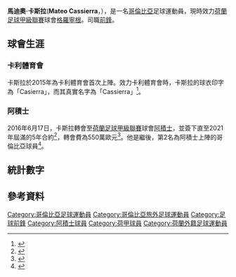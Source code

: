 {{NoteTA|G1=足球|G2=荷蘭足球聯賽
}}
{{Infobox football biography
| name                        = 馬迪奧·卡斯拉<br />Mateo Cassierra
| fullname                    = Zander Mateo Cassierra Cabezas
| image                       = Mateo Casierra Cropped.jpg
| image_size                  = 
| caption                     = 
| birth_date                  = {{birth date and age|1997|4|13|df=y}}
| birth_place                 = [[哥倫比亞|哥倫比亞]][[巴瓦科阿斯|巴瓦科阿斯]]
| height                      = {{convert|1.86|m|abbr=on}}
| position                    = [[前鋒|前鋒]]
| currentclub                 = [[格羅寧根足球會|格羅寧根]]
| clubnumber                  = 9
| clubs1 = [[卡利體育會|卡利體育會]] 
| clubs2 = [[阿贾克斯足球俱乐部|阿贾克斯]] 
| clubs3= [[阿積士青年隊|阿積士青年隊]]
| clubs4= → [[格羅寧根足球會|格羅寧根]]
| years1         = 2015–2016 
| years2         = 2016–
| years3         = 2016–2018
| years4         = 2018–
|caps1 = 43 
|caps2 = 21
|caps3 = 46
|caps4 = 4
|goals1 = 12
|goals2 = 3
|goals3  = 29
|goals4  = 1
| nationalteam1 =  
| nationalyears1 =  
| nationalcaps1 =  
| nationalgoals1 = 
| pcupdate = 2017-04-10
}}
'''馬迪奧·卡斯拉'''('''Mateo Cassierra'''，{{bd|1997年|4月13日||}}），是一名[[哥倫比亞|哥倫比亞]]足球運動員，現時效力[[荷蘭足球甲級聯賽|荷蘭足球甲級聯賽]]球會[[格羅寧根足球會|格羅寧根]]。司職[[前鋒|前鋒]]。

== 球會生涯 ==
=== 卡利體育會 ===
卡斯拉於2015年為卡利體育會首次上陣。效力卡利體育會時，卡斯拉的球衣印字為「Casierra」，而其真實名字為「Cassierra」<ref>{{cite web|url=http://www.nu.nl/sport/4279261/ajax-rondt-transfer-colombiaan-cassierra-af.html|title=Ajax rondt transfer Colombiaan Cassierra af|publisher=NU.nl|date=2016-06-17|accessdate=2016-06-17|language=nl|archive-date=2019-04-15|archive-url=https://web.archive.org/web/20190415151758/https://www.nu.nl/sport/4279261/ajax-rondt-transfer-colombiaan-cassierra-af.html|dead-url=no}}</ref>。

=== 阿積士 ===
2016年6月17日，卡斯拉轉會至[[荷蘭足球甲級聯賽|荷蘭足球甲級聯賽]]球會[[阿積士足球會|阿積士]]，並簽下直至2021年屆滿的5年合約<ref>{{cite web|url=http://english.ajax.nl/streams/ajax-now/-ajax-sign-mateo-cassierra-.htm|title=Ajax sign Mateo Cassierra|publisher=Ajax|date=2016-06-17|accessdate=2016-06-17|language=en|archive-date=2017-02-02|archive-url=https://web.archive.org/web/20170202002904/http://english.ajax.nl/streams/ajax-now/-ajax-sign-mateo-cassierra-.htm|dead-url=yes}}</ref>，轉會費為550萬歐元<ref>{{cite web|url=http://www.vi.nl/nieuws/ajax-rondt-komst-miljoenenaankoop-casierra-af.htm|title=Ajax rondt komst miljoenenaankoop Casierra af|publisher=Voetbal International|language=nl|date=2016-06-17|accessdate=2016-06-17|archive-date=2019-07-02|archive-url=https://web.archive.org/web/20190702135715/https://www.vi.nl/cookies/;jsessionid=DA01CA687093F4004666CAD6B7E039A2|dead-url=no}}</ref>。他是繼{{link-en|丹尼爾·克魯茲|Daniel Cruz (footballer, born 1981)}}後，第2名為阿積士上陣的哥倫比亞球員<ref>{{cite web|url=http://www.ajax.nl/streams/ajax-actueel/cassierra-tweede-colombiaan-bij-ajax-.htm|title=Cassierra tweede Colombiaan bij Ajax|publisher=Ajax|date=2016-06-17|accessdate=2016-06-17|language=nl|archive-date=2017-08-16|archive-url=https://web.archive.org/web/20170816194642/http://www.ajax.nl/streams/ajax-actueel/cassierra-tweede-colombiaan-bij-ajax-.htm|dead-url=no}}</ref>。

== 統計數字 ==

== 參考資料 ==
{{reflist|2}}

<!--{{阿積士球員名單}}-->
{{DEFAULTSORT: Cassierra, Mateo}}
[[Category:哥倫比亞足球運動員|Category:哥倫比亞足球運動員]]
[[Category:哥倫比亞旅外足球運動員|Category:哥倫比亞旅外足球運動員]]
[[Category:足球前鋒|Category:足球前鋒]]
[[Category:阿積士球員|Category:阿積士球員]]
[[Category:荷甲球員|Category:荷甲球員]]
[[Category:荷蘭外籍足球運動員|Category:荷蘭外籍足球運動員]]